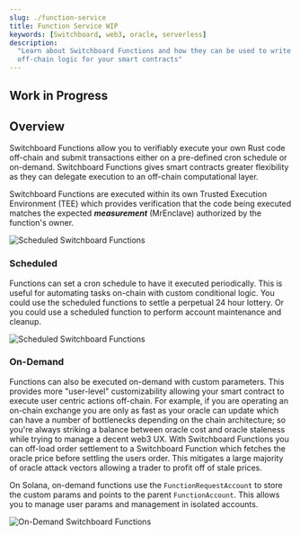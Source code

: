 ```yaml
---
slug: ./function-service
title: Function Service WIP
keywords: [Switchboard, web3, oracle, serverless]
description:
  "Learn about Switchboard Functions and how they can be used to write custom
  off-chain logic for your smart contracts"
---
```


## Work in Progress

## Overview

Switchboard Functions allow you to verifiably execute your own Rust code
off-chain and submit transactions either on a pre-defined cron schedule or
on-demand. Switchboard Functions gives smart contracts greater flexibility as
they can delegate execution to an off-chain computational layer.

Switchboard Functions are executed within its own Trusted Execution Environment
(TEE) which provides verification that the code being executed matches the
expected **_measurement_** (MrEnclave) authorized by the function's owner.

![Scheduled Switchboard Functions](/img/arch/Functions_Execution_Flow.png)

### Scheduled

Functions can set a cron schedule to have it executed periodically. This is
useful for automating tasks on-chain with custom conditional logic. You could
use the scheduled functions to settle a perpetual 24 hour lottery. Or you could
use a scheduled function to perform account maintenance and cleanup.

![Scheduled Switchboard Functions](/img/arch/Functions_Scheduled.png)

### On-Demand

Functions can also be executed on-demand with custom parameters. This provides
more "user-level" customizability allowing your smart contract to execute user
centric actions off-chain. For example, if you are operating an on-chain
exchange you are only as fast as your oracle can update which can have a number
of bottlenecks depending on the chain architecture; so you're always striking a
balance between oracle cost and oracle staleness while trying to manage a decent
web3 UX. With Switchboard Functions you can off-load order settlement to a
Switchboard Function which fetches the oracle price before settling the users
order. This mitigates a large majority of oracle attack vectors allowing a
trader to profit off of stale prices.

On Solana, on-demand functions use the `FunctionRequestAccount` to store the
custom params and points to the parent `FunctionAccount`. This allows you to
manage user params and management in isolated accounts.

![On-Demand Switchboard Functions](/img/arch/Functions_On_Demand.png)

<!-- ### Cost -->

<!-- ### Managing Switchboard Functions -->
